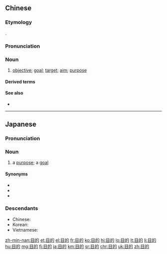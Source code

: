 ==Chinese==
{{zh-forms}}

===Etymology===
{{borrowing|zh|ja|-}} {{ja-r|目的|もくてき}}.

===Pronunciation===
{{zh-pron
|m=mùdì,tl=y
|c=muk6 dik1
|h=pfs=muk-tit
|mn=bo̍k-te̍k/bo̍k-tek
|cat=n
}}

===Noun===
{{zh-noun}}

# [[objective]]; [[goal]]; [[target]]; [[aim]]; [[purpose]]

====Derived terms====
{{zh-der|目的地|目的物|目的語}}

====See also====
* {{zh-l|目標}}

{{zh-cat|Elementary}}

----

==Japanese==
{{ja-kanjitab|もく|てき|yomi=o}}

===Pronunciation===
{{ja-pron|acc=h|dev=2|もくてき|y=o}}

===Noun===
{{ja-noun|もくてき}}

# a [[purpose]]; a [[goal]]

====Synonyms====
* {{ja-r|目標|もくひょう}}
* {{ja-r|ゴール}}
* {{ja-r|目当て|めあて}}

===Descendants===
* Chinese: {{zh-l|目的}}
* Korean: {{ko-l|목적}}
* Vietnamese: {{vi-l|mục đích}}

[[zh-min-nan:目的]]
[[et:目的]]
[[el:目的]]
[[fr:目的]]
[[ko:目的]]
[[hi:目的]]
[[lo:目的]]
[[lt:目的]]
[[li:目的]]
[[hu:目的]]
[[mg:目的]]
[[fj:目的]]
[[ja:目的]]
[[km:目的]]
[[sr:目的]]
[[chr:目的]]
[[uk:目的]]
[[zh:目的]]